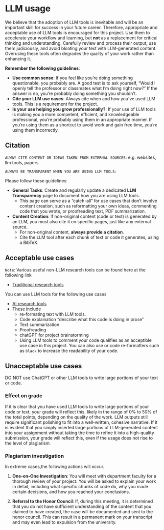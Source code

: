 
# LLM usage 

We believe that the adoption of LLM tools is inevitable and will be an important skill for success in your future career. Therefore, appropriate and acceptable use of LLM tools is encouraged for this project. Use them to accelerate your workflow and learning, but **not** as a replacement for critical thinking and understanding. Carefully review and process their output, use them judiciously, and avoid bloating your text with LLM-generated content. Overusing these tools often degrades the quality of your work rather than enhancing it.

**Remember the following guidelines**:

- **Use common sense**: If you feel like you're doing something questionable, you probably are. A good test is to ask yourself, "Would I openly tell the professor or classmates what I'm doing right now?" If the answer is no, you're probably doing something you shouldn't.
- **Cite your LLM use cases**: Always cite when and how you've used LLM tools. This is a requirement for the project.
- **Is your use helping you grow professionally?**: If your use of LLM tools is making you a more competent, efficient, and knowledgeable professional, you're probably using them in an appropriate manner. If you're using them as a shortcut to avoid work and gain free time, you're using them incorrectly.


## Citation 

`ALWAY CITE CONTENT OR IDEAS TAKEN FROM EXTERNAL SOURCES`: e.g. websites, llm tools, papers

`ALWAYS BE TRANSPARENT WHEN YOU ARE USING LLM TOOLS:` 

Please follow these guidelines:

- **General Tasks**: Create and regularly update a dedicated **LLM Transparency** page to document how you are using LLM tools.
  - This page can serve as a "catch-all" for use cases that don’t involve content creation, such as reformatting your own ideas, commenting code that you wrote, or proofreading text, PDF summarization.

- **Content Creation**: If non-original content (code or text) is generated by an LLM, you must also cite it on specific pages, just like any external source.
  - For non-original content, **always provide a citation**.
  - Cite the LLM tool after each chunk of text or code it generates, using a BibTeX.

## Acceptable use cases

`Note`: Various useful non-LLM research tools can be found here at the following link

* [Traditional research tools](https://jfh.georgetown.domains/centralized-lecture-content/content/general-resources/research/overview-of-AI-and-research-tools/notes.html#traditional-research-tools)
  
You can use LLM tools for the following use cases

* [AI research tools](https://jfh.georgetown.domains/centralized-lecture-content/content/general-resources/research/overview-of-AI-and-research-tools/notes.html#ai-driven-research-tools)
* These include
  * re-formating text with LLM tools.
  * Code explaination "describe what this code is doing in prose"
  * Text summarization
  * Proofreading  
  * chatGPT for project brainstorming
  - Using LLM tools to comment your code qualifies as an acceptible use case in this project. You can also use or code re-formatters such as `black` to increase the readability of your code.

## Unacceptable use cases

DO NOT use ChatGPT or other LLM tools to write large portions of your text or code.

### Effect on grade

If it is clear that you have used LLM tools to write large portions of your code or text, your grade will reflect this, likely in the range of 0% to 50% of the total points, depending on the quality of the work. LLM outputs still require significant polishing to fit into a well-written, cohesive narrative. If it is evident that you simply inserted large portions of LLM-generated content into your assignment without taking the time to refine it into a high-quality submission, your grade will reflect this, even if the usage does not rise to the level of plagiarism.

### Plagiarism investigation

In extreme cases,the following actions will occur.

1. **One-on-One Investigation**: You will meet with department faculty for a thorough review of your project. You will be asked to explain your work in detail, including what specific chunks of code do, why you made certain decisions, and how you reached your conclusions.
   
2. **Referral to the Honor Council**: If, during this meeting, it is determined that you do not have sufficient understanding of the content that you claimed to have created, the case will be documented and sent to the honor council. This can result in a permanent mark on your transcript and may even lead to expulsion from the university.
